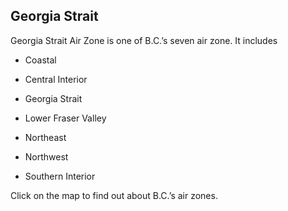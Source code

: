 ## Georgia Strait

Georgia Strait Air Zone is one of B.C.'s seven air zone. It includes 

-   Coastal

-   Central Interior

-   Georgia Strait

-   Lower Fraser Valley

-   Northeast

-   Northwest

-   Southern Interior

Click on the map to find out about B.C.'s air zones.
